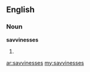 ==English==

===Noun===
'''savvinesses'''

# {{plural of|[[savviness]]}}

[[ar:savvinesses]]
[[my:savvinesses]]